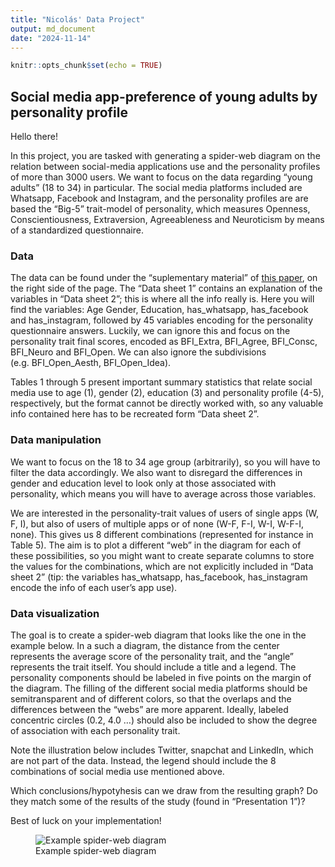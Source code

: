 ```yaml
---
title: "Nicolás' Data Project"
output: md_document
date: "2024-11-14"
---
```


```r
knitr::opts_chunk$set(echo = TRUE)

```

## Social media app-preference of young adults by personality profile

Hello there!

In this project, you are tasked with generating a spider-web diagram on the relation between social-media applications use and the personality profiles of more than 3000 users. We want to focus on the data regarding "young adults" (18 to 34) in particular. The social media platforms included are Whatsapp, Facebook and Instagram, and the personality profiles are are based the "Big-5" trait-model of personality, which measures Openness, Conscientiousness, Extraversion, Agreeableness and Neuroticism by means of a standardized questionnaire.

### Data

 The data can be found under the "suplementary material" of [this paper](https://www.frontiersin.org/journals/psychology/articles/10.3389/fpsyg.2020.00936/full), on the right side of the page. The "Data sheet 1" contains an explanation of the variables in "Data sheet 2"; this is where all the info really is. Here you will find the variables: Age	Gender, Education,	has_whatsapp,	has_facebook and	has_instagram, followed by 45 variables encoding for the personality questionnaire answers. Luckily, we can ignore this and focus on the personality trait final scores, encoded as BFI_Extra, BFI_Agree, BFI_Consc, BFI_Neuro and BFI_Open. We can also ignore the subdivisions (e.g. BFI_Open_Aesth, BFI_Open_Idea). 
 
 Tables 1 through 5 present important summary statistics that relate social media use to age (1), gender (2), education (3) and personality profile (4-5), respectively, but the format cannot be directly worked with, so any valuable info contained here has to be recreated form "Data sheet 2".


### Data manipulation

We  want to focus on the 18 to 34 age group (arbitrarily), so you will have to filter the data accordingly. We also want to disregard the differences in gender and education level to look only at those associated with personality, which means you will have to average across those variables. 

We are interested in the personality-trait values of users of single apps (W, F, I), but also of users of multiple apps or of none (W-F, F-I, W-I, W-F-I, none). This gives us 8 different combinations (represented for instance in Table 5).  The aim is to plot a different "web" in the diagram for each of these possibilities, so you might want to create separate columns to store the values for the combinations, which are not explicitly included in "Data sheet 2" (tip: the variables has_whatsapp, has_facebook,	has_instagram encode the info of each user's app use).  

### Data visualization

The goal is to create a spider-web diagram that looks like the one in the example below. In a such a diagram, the distance from the center represents the average score of the personality trait, and the "angle" represents the trait itself. You should include a title and a legend. The personality components should be labeled in five points on the margin of the diagram. The filling of the different social media platforms should be semitransparent and of different colors, so that the overlaps and the differences between the "webs" are more apparent. Ideally, labeled concentric circles (0.2, 4.0 ...) should also be included to show the degree of association with each personality trait.

Note the illustration below includes Twitter, snapchat and LinkedIn, which are not part of the data. Instead, the legend should include the 8 combinations of social media use mentioned above.

Which conclusions/hypotyhesis can we draw from the resulting graph? Do they match some of the results of the study (found in "Presentation 1")?

Best of luck on your implementation!
 
![Example spider-web diagram](Example spider-web diagram.png =200x)




